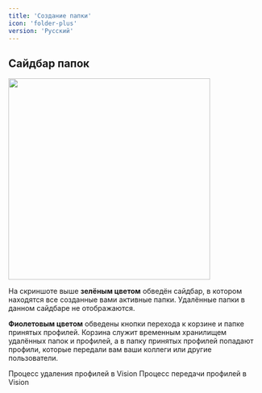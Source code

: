 ```yaml
---
title: 'Создание папки'
icon: 'folder-plus'
version: 'Русский'
---
```


## Сайдбар папок

<img width="400" src="/images/folders_sidebar.png" />

На скриншоте выше **зелёным цветом** обведён сайдбар, в котором находятся все созданные вами активные папки. Удалённые папки в данном сайдбаре не отображаются.

**Фиолетовым цветом** обведены кнопки перехода к корзине и папке принятых профилей. Корзина служит временным хранилищем удалённых папок и профилей, а в папку принятых профилей попадают профили, которые передали вам ваши коллеги или другие пользователи. 

<CardGroup cols={2}>
    <Card title="Удаление и корзина профилей" icon="trash">
      Процесс удаления профилей в Vision
    </Card>
    <Card title="Передача профилей" icon="arrow-up-from-bracket">
      Процесс передачи профилей в Vision
    </Card>
  </CardGroup>

